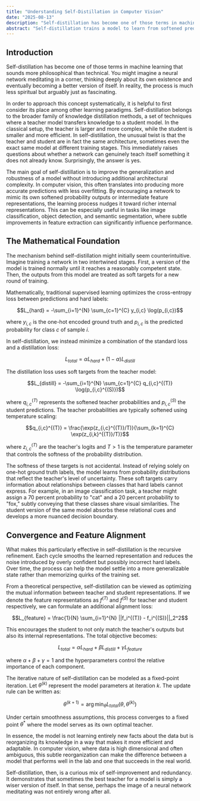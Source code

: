 ```yaml
---
title: "Understanding Self-Distillation in Computer Vision"
date: "2025-08-13"
description: "Self-distillation has become one of those terms in machine learning that sounds more philosophical than technical. Exploring how neural networks can teach themselves to become better versions of themselves."
abstract: "Self-distillation trains a model to learn from softened predictions of its own earlier state. By combining hard-label supervision with a distillation loss and optional feature-alignment, the approach improves generalization without architectural overhead. This article introduces the core idea, derives the main objectives, and explains convergence intuition for practical use in computer vision."
---
```


## Introduction

Self-distillation has become one of those terms in machine learning that sounds more philosophical than technical. You might imagine a neural network meditating in a corner, thinking deeply about its own existence and eventually becoming a better version of itself. In reality, the process is much less spiritual but arguably just as fascinating.

In order to approach this concept systematically, it is helpful to first consider its place among other learning paradigms. Self-distillation belongs to the broader family of knowledge distillation methods, a set of techniques where a teacher model transfers knowledge to a student model. In the classical setup, the teacher is larger and more complex, while the student is smaller and more efficient. In self-distillation, the unusual twist is that the teacher and student are in fact the same architecture, sometimes even the exact same model at different training stages. This immediately raises questions about whether a network can genuinely teach itself something it does not already know. Surprisingly, the answer is yes.

The main goal of self-distillation is to improve the generalization and robustness of a model without introducing additional architectural complexity. In computer vision, this often translates into producing more accurate predictions with less overfitting. By encouraging a network to mimic its own softened probability outputs or intermediate feature representations, the learning process nudges it toward richer internal representations. This can be especially useful in tasks like image classification, object detection, and semantic segmentation, where subtle improvements in feature extraction can significantly influence performance.

## The Mathematical Foundation

The mechanism behind self-distillation might initially seem counterintuitive. Imagine training a network in two intertwined stages. First, a version of the model is trained normally until it reaches a reasonably competent state. Then, the outputs from this model are treated as soft targets for a new round of training.

Mathematically, traditional supervised learning optimizes the cross-entropy loss between predictions and hard labels:

```math
L_{hard} = -\sum_{i=1}^{N} \sum_{c=1}^{C} y_{i,c} \log(p_{i,c})
```

where $y_{i,c}$ is the one-hot encoded ground truth and $p_{i,c}$ is the predicted probability for class $c$ of sample $i$.

In self-distillation, we instead minimize a combination of the standard loss and a distillation loss:

```math
L_{total} = \alpha L_{hard} + (1-\alpha) L_{distill}
```

The distillation loss uses soft targets from the teacher model:

```math
L_{distill} = -\sum_{i=1}^{N} \sum_{c=1}^{C} q_{i,c}^{(T)} \log(p_{i,c}^{(S)})
```

where $q_{i,c}^{(T)}$ represents the softened teacher probabilities and $p_{i,c}^{(S)}$ the student predictions. The teacher probabilities are typically softened using temperature scaling:

```math
q_{i,c}^{(T)} = \frac{\exp(z_{i,c}^{(T)}/T)}{\sum_{k=1}^{C} \exp(z_{i,k}^{(T)}/T)}
```

where $z_{i,c}^{(T)}$ are the teacher's logits and $T > 1$ is the temperature parameter that controls the softness of the probability distribution.

The softness of these targets is not accidental. Instead of relying solely on one-hot ground truth labels, the model learns from probability distributions that reflect the teacher's level of uncertainty. These soft targets carry information about relationships between classes that hard labels cannot express. For example, in an image classification task, a teacher might assign a 70 percent probability to "cat" and a 20 percent probability to "fox," subtly conveying that these classes share visual similarities. The student version of the same model absorbs these relational cues and develops a more nuanced decision boundary.

## Convergence and Feature Alignment

What makes this particularly effective in self-distillation is the recursive refinement. Each cycle smooths the learned representation and reduces the noise introduced by overly confident but possibly incorrect hard labels. Over time, the process can help the model settle into a more generalizable state rather than memorizing quirks of the training set.

From a theoretical perspective, self-distillation can be viewed as optimizing the mutual information between teacher and student representations. If we denote the feature representations as $f^{(T)}$ and $f^{(S)}$ for teacher and student respectively, we can formulate an additional alignment loss:

```math
L_{feature} = \frac{1}{N} \sum_{i=1}^{N} ||f_i^{(T)} - f_i^{(S)}||_2^2
```

This encourages the student to not only match the teacher's outputs but also its internal representations. The total objective becomes:

```math
L_{total} = \alpha L_{hard} + \beta L_{distill} + \gamma L_{feature}
```

where $\alpha + \beta + \gamma = 1$ and the hyperparameters control the relative importance of each component.

The iterative nature of self-distillation can be modeled as a fixed-point iteration. Let $\theta^{(k)}$ represent the model parameters at iteration $k$. The update rule can be written as:

```math
\theta^{(k+1)} = \arg\min_{\theta} L_{total}(\theta, \theta^{(k)})
```

Under certain smoothness assumptions, this process converges to a fixed point $\theta^*$ where the model serves as its own optimal teacher.

In essence, the model is not learning entirely new facts about the data but is reorganizing its knowledge in a way that makes it more efficient and adaptable. In computer vision, where data is high dimensional and often ambiguous, this subtle reorganization can make the difference between a model that performs well in the lab and one that succeeds in the real world.

Self-distillation, then, is a curious mix of self-improvement and redundancy. It demonstrates that sometimes the best teacher for a model is simply a wiser version of itself. In that sense, perhaps the image of a neural network meditating was not entirely wrong after all.


